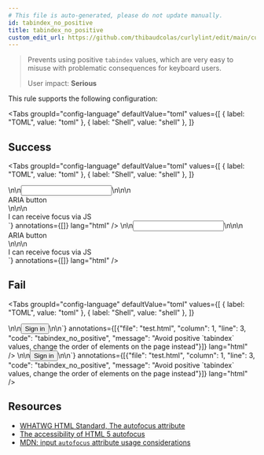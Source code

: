 ```yaml
---
# This file is auto-generated, please do not update manually.
id: tabindex_no_positive
title: tabindex_no_positive
custom_edit_url: https://github.com/thibaudcolas/curlylint/edit/main/curlylint/rules/tabindex_no_positive/tabindex_no_positive.py
---
```



> Prevents using positive `tabindex` values, which are very easy to misuse with problematic consequences for keyboard users.
>
> User impact: **Serious**

This rule supports the following configuration:

<Tabs
  groupId="config-language"
  defaultValue="toml"
  values={[
    { label: "TOML", value: "toml" },
    { label: "Shell", value: "shell" },
  ]}
>
  <TabItem value="toml">
    <CodeSnippet
      snippet={`# Avoid positive \`tabindex\` values, change the order of elements on the page instead.\ntabindex_no_positive = true`}
      annotations={[]}
      lang="toml"
    />
  </TabItem>
  <TabItem value="shell">
    <CodeSnippet
      snippet={`# Avoid positive \`tabindex\` values, change the order of elements on the page instead.\ncurlylint --rule 'tabindex_no_positive: true' .`}
      annotations={[]}
      lang="shell"
    />
  </TabItem>
</Tabs>

## Success

<Tabs
  groupId="config-language"
  defaultValue="toml"
  values={[
    { label: "TOML", value: "toml" },
    { label: "Shell", value: "shell" },
  ]}
>
  <TabItem value="toml">
    <CodeSnippet
      snippet={`<!-- Good: No tabindex attribute – rely on the order of elements -->\n<!-- tabindex_no_positive = true -->\n<input type="text" name="username" />\n<!-- Good: Not recommended but valid -->\n<!-- tabindex_no_positive = true -->\n<div role="button" tabindex="0">ARIA button</div>\n<!-- Good: Use -1 where appropriate, so elements can programmatically receive focus -->\n<!-- tabindex_no_positive = true -->\n<div tabindex="-1">I can receive focus via JS</div>`}
      annotations={[]}
      lang="html"
    />
  </TabItem>
  <TabItem value="shell">
    <CodeSnippet
      snippet={`<!-- Good: No tabindex attribute – rely on the order of elements -->\n<!-- curlylint --rule 'tabindex_no_positive: true' . -->\n<input type="text" name="username" />\n<!-- Good: Not recommended but valid -->\n<!-- curlylint --rule 'tabindex_no_positive: true' . -->\n<div role="button" tabindex="0">ARIA button</div>\n<!-- Good: Use -1 where appropriate, so elements can programmatically receive focus -->\n<!-- curlylint --rule 'tabindex_no_positive: true' . -->\n<div tabindex="-1">I can receive focus via JS</div>`}
      annotations={[]}
      lang="html"
    />
  </TabItem>
</Tabs>


## Fail

<Tabs
  groupId="config-language"
  defaultValue="toml"
  values={[
    { label: "TOML", value: "toml" },
    { label: "Shell", value: "shell" },
  ]}
>
  <TabItem value="toml">
    <CodeSnippet
      snippet={`<!-- Bad: Positive values are problematic -->\n<!-- tabindex_no_positive = true -->\n<button type="submit" tabindex="3">Sign in</button>\n\n`}
      annotations={[{"file": "test.html", "column": 1, "line": 3, "code": "tabindex_no_positive", "message": "Avoid positive `tabindex` values, change the order of elements on the page instead"}]}
      lang="html"
    />
  </TabItem>
  <TabItem value="shell">
    <CodeSnippet
      snippet={`<!-- Bad: Positive values are problematic -->\n<!-- curlylint --rule 'tabindex_no_positive: true' . -->\n<button type="submit" tabindex="3">Sign in</button>\n\n`}
      annotations={[{"file": "test.html", "column": 1, "line": 3, "code": "tabindex_no_positive", "message": "Avoid positive `tabindex` values, change the order of elements on the page instead"}]}
      lang="html"
    />
  </TabItem>
</Tabs>


## Resources

- [WHATWG HTML Standard, The autofocus attribute](https://html.spec.whatwg.org/multipage/interaction.html#attr-fe-autofocus)
- [The accessibility of HTML 5 autofocus](https://www.brucelawson.co.uk/2009/the-accessibility-of-html-5-autofocus/)
- [MDN: input `autofocus` attribute usage considerations](https://developer.mozilla.org/en-US/docs/Web/HTML/Element/input#htmlattrdefautofocus)
